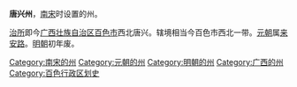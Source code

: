 '''唐兴州'''，[[南宋|南宋]]时设置的州。

[[治所|治所]]即今[[广西壮族自治区|广西壮族自治区]][[百色市|百色市]]西北唐兴。辖境相当今百色市西北一带。[[元朝|元朝]]属[[来安路|来安路]]。[[明朝|明朝]]初年废。

{{广西行政区划小作品}}
[[Category:南宋的州|Category:南宋的州]] 
[[Category:元朝的州|Category:元朝的州]]
[[Category:明朝的州|Category:明朝的州]]
[[Category:广西的州|Category:广西的州]]
[[Category:百色行政区划史|Category:百色行政区划史]]
